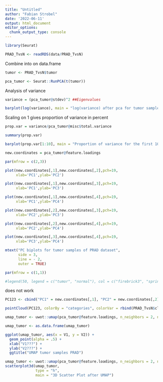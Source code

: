 ```yaml
---
title: "Untitled"
author: "Fabian Strobel"
date: '2022-06-11'
output: html_document
editor_options: 
  chunk_output_type: console
---
```


```r
library(Seurat)
```

```r
PRAD_TvsN <- readRDS(data/PRAD_TvsN)
```

Combine into on data.frame
```r
tumor <- PRAD_TvsN$tumor
```

```r
pca_tumor <- Seurat::RunPCA(t(tumor))
```

Analysis of variance
```r
variance = (pca_tumor@stdev)^2 ##Eigenvalues

barplot(log(variance), main = "log(variance) after pca for tumor samples of PRAD dataset", xlab = "PC_i", ylab = "log(variance)")
```

Scaling on 1 gives proportion of variance in percent
```r
prop.var = variance/pca_tumor@misc$total.variance

summary(prop.var)

barplot(prop.var[1:10], main = "Proportion of variance for the first 10 PCs", xlab = "PCs", ylab = "Proportion of variance")
```

```r
new.coordinates = pca_tumor@feature.loadings

par(mfrow = c(2,3))

plot(new.coordinates[,1],new.coordinates[,2],pch=19,
     xlab='PC1',ylab='PC2')

plot(new.coordinates[,1],new.coordinates[,3],pch=19,
     xlab='PC1',ylab='PC3')

plot(new.coordinates[,1],new.coordinates[,4],pch=19,
     xlab='PC1',ylab='PC4')

plot(new.coordinates[,2],new.coordinates[,3],pch=19,
     xlab='PC2',ylab='PC3')

plot(new.coordinates[,2],new.coordinates[,4],pch=19,
     xlab='PC2',ylab='PC4')

plot(new.coordinates[,3],new.coordinates[,4],pch=19,
     xlab='PC3',ylab='PC4')

mtext("PC biplots for tumor samples of PRAD dataset",
      side = 3,
      line = - 2,
      outer = TRUE)

par(mfrow = c(1,1))

#legend(50, legend = c("tumor", "normal"), col = c("firebrick3", "springgreen4"), horiz = T, cex = 0.75)
```

does not work
```r
PC123 <- cbind("PC1" = new.coordinates[,1], "PC2" = new.coordinates[,2], "PC3" = new.coordinates[,3])

pointCloud(PC123, colorBy = "categories", colorVar = rbind(PRAD_TvsN$clinical$gender, PRAD_TvsN$clinical$gender))
```

```r
umap_tumor <- uwot::umap(pca_tumor@feature.loadings, n_neighbors = 2, n_components = 2)

umap_tumor <- as.data.frame(umap_tumor)

ggplot(umap_tumor, aes(x = V1, y = V2)) + 
  geom_point(alpha = .5) +
  xlab("V1???") +
  ylab("V2???") +
  ggtitle("UMAP tumor samples PRAD")
```

```r
umap_tumor <- uwot::umap(pca_tumor@feature.loadings, n_neighbors = 2, n_components = 3)
scatterplot3d(umap_tumor,
              type = "h",
              main = "3D Scatter Plot after UMAP")
```